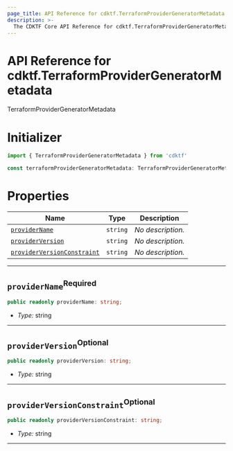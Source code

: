```yaml
---
page_title: API Reference for cdktf.TerraformProviderGeneratorMetadata
description: >-
  The CDKTF Core API Reference for cdktf.TerraformProviderGeneratorMetadata.
---
```


<!-- This file is generated through yarn generate-docs -->

# API Reference for cdktf.TerraformProviderGeneratorMetadata

   TerraformProviderGeneratorMetadata <a name="TerraformProviderGeneratorMetadata" id="cdktf.TerraformProviderGeneratorMetadata"></a>
  
  # Initializer <a name="Initializer" id="cdktf.TerraformProviderGeneratorMetadata.Initializer"></a>
  
  ```typescript
  import { TerraformProviderGeneratorMetadata } from 'cdktf'
  
  const terraformProviderGeneratorMetadata: TerraformProviderGeneratorMetadata = { ... }
  ```
  
  # Properties <a name="Properties" id="Properties"></a>
  
  | **Name** | **Type** | **Description** |
  | --- | --- | --- |
  | <code><a href="#cdktf.TerraformProviderGeneratorMetadata.property.providerName">providerName</a></code> | <code>string</code> | *No description.* |
  | <code><a href="#cdktf.TerraformProviderGeneratorMetadata.property.providerVersion">providerVersion</a></code> | <code>string</code> | *No description.* |
  | <code><a href="#cdktf.TerraformProviderGeneratorMetadata.property.providerVersionConstraint">providerVersionConstraint</a></code> | <code>string</code> | *No description.* |
  
  ---
  
  ## `providerName`<sup>Required</sup> <a name="providerName" id="cdktf.TerraformProviderGeneratorMetadata.property.providerName"></a>
  
  ```typescript
  public readonly providerName: string;
  ```
  
  - *Type:* string
  
  ---
  
  ## `providerVersion`<sup>Optional</sup> <a name="providerVersion" id="cdktf.TerraformProviderGeneratorMetadata.property.providerVersion"></a>
  
  ```typescript
  public readonly providerVersion: string;
  ```
  
  - *Type:* string
  
  ---
  
  ## `providerVersionConstraint`<sup>Optional</sup> <a name="providerVersionConstraint" id="cdktf.TerraformProviderGeneratorMetadata.property.providerVersionConstraint"></a>
  
  ```typescript
  public readonly providerVersionConstraint: string;
  ```
  
  - *Type:* string
  
  ---
  
